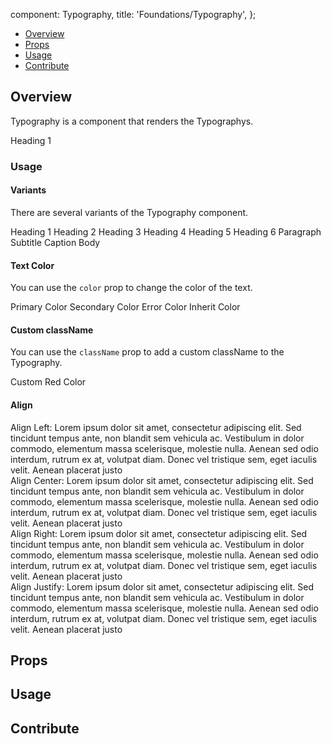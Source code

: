 

  component: Typography,
  title: 'Foundations/Typography',
};

<Meta title="Foundations/Typography" component={Typography} />

<Heading title="Typography" componentRelativePath="Typography/Typography.js" />

- [Overview](#overview)
- [Props](#props)
- [Usage](#usage)
- [Contribute](#contribute)

## Overview

Typography is a component that renders the Typographys.

<Canvas>
  <Story name="Overview">
    <Typography variant="h1">Heading 1</Typography>
  </Story>
</Canvas>

### Usage

#### Variants

There are several variants of the Typography component.

<Canvas>
  <Story name="Variants">
    <Typography variant="h1">Heading 1</Typography>
    <Typography variant="h2">Heading 2</Typography>
    <Typography variant="h3">Heading 3</Typography>
    <Typography variant="h4">Heading 4</Typography>
    <Typography variant="h5">Heading 5</Typography>
    <Typography variant="h6">Heading 6</Typography>
    <Typography variant="p">Paragraph</Typography>
    <Typography variant="subtitle">Subtitle</Typography>
    <Typography variant="caption">Caption</Typography>
    <Typography variant="body">Body</Typography>
  </Story>
</Canvas>

#### Text Color

You can use the `color` prop to change the color of the text.

<Canvas>
  <Story name="Text Color">
    <Typography variant="h5" color="primary">
      Primary Color
    </Typography>
    <Typography variant="h5" color="secondary">
      Secondary Color
    </Typography>
    <Typography variant="h5" color="error">
      Error Color
    </Typography>
    <Typography variant="h5" color="inherit">
      Inherit Color
    </Typography>
  </Story>
</Canvas>

#### Custom className

You can use the `className` prop to add a custom className to the Typography.

<Canvas>
  <Story name="Custom Class">
    <Typography variant="h5" className="text-red-400">
      Custom Red Color
    </Typography>
  </Story>
</Canvas>

#### Align

<Canvas>
  <Story name="Align">
    <Typography variant="body" align="left" color="secondary">
      Align Left: Lorem ipsum dolor sit amet, consectetur adipiscing elit. Sed
      tincidunt tempus ante, non blandit sem vehicula ac. Vestibulum in dolor
      commodo, elementum massa scelerisque, molestie nulla. Aenean sed odio
      interdum, rutrum ex at, volutpat diam. Donec vel tristique sem, eget
      iaculis velit. Aenean placerat justo
    </Typography>
    <br />
    <Typography variant="body" align="center" color="secondary">
      Align Center: Lorem ipsum dolor sit amet, consectetur adipiscing elit. Sed
      tincidunt tempus ante, non blandit sem vehicula ac. Vestibulum in dolor
      commodo, elementum massa scelerisque, molestie nulla. Aenean sed odio
      interdum, rutrum ex at, volutpat diam. Donec vel tristique sem, eget
      iaculis velit. Aenean placerat justo
    </Typography>
    <br />
    <Typography variant="body" align="right" color="secondary">
      Align Right: Lorem ipsum dolor sit amet, consectetur adipiscing elit. Sed
      tincidunt tempus ante, non blandit sem vehicula ac. Vestibulum in dolor
      commodo, elementum massa scelerisque, molestie nulla. Aenean sed odio
      interdum, rutrum ex at, volutpat diam. Donec vel tristique sem, eget
      iaculis velit. Aenean placerat justo
    </Typography>
    <br />
    <Typography variant="body" align="justify" color="secondary">
      Align Justify: Lorem ipsum dolor sit amet, consectetur adipiscing elit.
      Sed tincidunt tempus ante, non blandit sem vehicula ac. Vestibulum in
      dolor commodo, elementum massa scelerisque, molestie nulla. Aenean sed
      odio interdum, rutrum ex at, volutpat diam. Donec vel tristique sem, eget
      iaculis velit. Aenean placerat justo
    </Typography>
  </Story>
</Canvas>

## Props

<ArgsTable of={Typography} />

## Usage

## Contribute

<Footer componentRelativePath="Typography/__stories__/typography.stories.mdx" />
